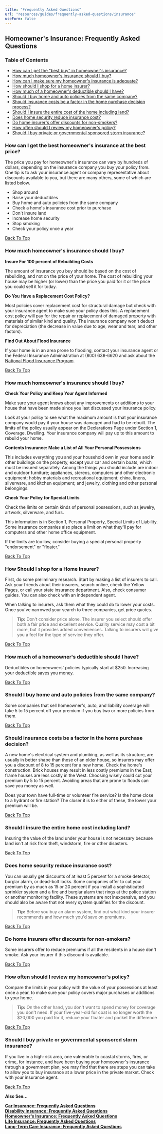 ```yaml
---
title: "Frequently Asked Questions"
url: "resources/guides/frequently-asked-questions/insurance"
useForm: false
---
```



Homeowner's Insurance: Frequently Asked Questions
-------------------------------------------------

### Table of Contents

*   [How can I get the "best buy" in homeowner's insurance?](#1)
*   [How much homeowner's insurance should I buy?](#2)
*   [How can I make sure my homeowner's insurance is adequate?](#3)
*   [How should I shop for a home insurer?](#4)
*   [How much of a homeowner's deductible should I have?](#5)
*   [Should I buy home and auto policies from the same company?](#6)
*   [Should insurance costs be a factor in the home purchase decision process?](#7)
*   [Should I insure the entire cost of the home including land?](#8)
*   [Does home security reduce insurance cost?](#9)
*   [Do home insurer's offer discounts for non-smokers?](#10)
*   [How often should I review my homeowner's policy?](#11)
*   [Should I buy private or governmental sponsored storm insurance?](#12)

### How can I get the best homeowner's insurance at the best price?

The price you pay for homeowner's insurance can vary by hundreds of dollars, depending on the insurance company you buy your policy from. One tip is to ask your insurance agent or company representative about discounts available to you, but there are many others, some of which are listed below.

*   Shop around
*   Raise your deductibles
*   Buy home and auto policies from the same company
*   Check a home's insurance cost prior to purchase
*   Don't insure land
*   Increase home security
*   Stop smoking
*   Check your policy once a year

[Back To Top](#top)

### How much homeowner's insurance should I buy?

**Insure For 100 percent of Rebuilding Costs**

The amount of insurance you buy should be based on the cost of rebuilding, and not on the price of your home. The cost of rebuilding your house may be higher (or lower) than the price you paid for it or the price you could sell it for today.

**Do You Have a Replacement Cost Policy?**

Most policies cover replacement cost for structural damage but check with your insurance agent to make sure your policy does this. A replacement cost policy will pay for the repair or replacement of damaged property with materials of similar kind and quality. The insurance company won't deduct for depreciation (the decrease in value due to age, wear and tear, and other factors).

**Find Out About Flood Insurance**

If your home is in an area prone to flooding, contact your insurance agent or the Federal Insurance Administration at (800) 638-6620 and ask about the [National Flood Insurance Program](https://www.fema.gov/national-flood-insurance-program).

[Back To Top](#top)

### How much homeowner's insurance should I buy?

**Check Your Policy and Keep Your Agent Informed**

Make sure your agent knows about any improvements or additions to your house that have been made since you last discussed your insurance policy.

Look at your policy to see what the maximum amount is that your insurance company would pay if your house was damaged and had to be rebuilt. The limits of the policy usually appear on the Declarations Page under Section 1, Coverage, Dwelling. Your insurance company will pay up to this amount to rebuild your home.

**Contents Insurance: Make a List of All Your Personal Possessions**

This includes everything you and your household own in your home and in other buildings on the property, except your car and certain boats, which must be insured separately. Among the things you should include are indoor and outdoor furniture; appliances, stereos, computers and other electronic equipment; hobby materials and recreational equipment; china, linens, silverware, and kitchen equipment; and jewelry, clothing and other personal belongings.

**Check Your Policy for Special Limits**

Check the limits on certain kinds of personal possessions, such as jewelry, artwork, silverware, and furs.

This information is in Section 1, Personal Property, Special Limits of Liability. Some insurance companies also place a limit on what they'll pay for computers and other home office equipment.

If the limits are too low, consider buying a special personal property "endorsement" or "floater."

[Back To Top](#top)

### How Should I shop for a Home Insurer?

First, do some preliminary research. Start by making a list of insurers to call. Ask your friends about their insurers, search online, check the Yellow Pages, or call your state insurance department. Also, check consumer guides. You can also check with an independent agent.

When talking to insurers, ask them what they could do to lower your costs. Once you've narrowed your search to three companies, get price quotes.

> **Tip:** Don't consider price alone. The insurer you select should offer both a fair price and excellent service. Quality service may cost a bit more, but it provides added conveniences. Talking to insurers will give you a feel for the type of service they offer.

[Back To Top](#top)

### How much of a homeowner's deductible should I have?

Deductibles on homeowners' policies typically start at $250. Increasing your deductible saves you money.

[Back To Top](#top)

### Should I buy home and auto policies from the same company?

Some companies that sell homeowner's, auto, and liability coverage will take 5 to 15 percent off your premium if you buy two or more policies from them.

[Back To Top](#top)

### Should insurance costs be a factor in the home purchase decision?

A new home's electrical system and plumbing, as well as its structure, are usually in better shape than those of an older house, so insurers may offer you a discount of 8 to 15 percent for a new home. Check the home's construction. Brick houses may result in less costly premiums in the East; frame houses are less costly in the West. Choosing wisely could cut your premium by 5 to 15 percent. Avoiding areas that are prone to floods can save you money as well.

Does your town have full-time or volunteer fire service? Is the home close to a hydrant or fire station? The closer it is to either of these, the lower your premium will be.

[Back To Top](#top)

### Should I insure the entire home cost including land?

Insuring the value of the land under your house is not necessary because land isn't at risk from theft, windstorm, fire or other disasters.

[Back To Top](#top)

### Does home security reduce insurance cost?

You can usually get discounts of at least 5 percent for a smoke detector, burglar alarm, or dead-bolt locks. Some companies offer to cut your premium by as much as 15 or 20 percent if you install a sophisticated sprinkler system and a fire and burglar alarm that rings at the police station or another monitoring facility. These systems are not inexpensive, and you should also be aware that not every system qualifies for the discount.

> **Tip:** Before you buy an alarm system, find out what kind your insurer recommends and how much you'd save on premiums.

[Back To Top](#top)

### Do home insurers offer discounts for non-smokers?

Some insurers offer to reduce premiums if all the residents in a house don't smoke. Ask your insurer if this discount is available.

[Back To Top](#top)

### How often should I review my homeowner's policy?

Compare the limits in your policy with the value of your possessions at least once a year, to make sure your policy covers major purchases or additions to your home.

> **Tip:** On the other hand, you don't want to spend money for coverage you don't need. If your five-year-old fur coat is no longer worth the $20,000 you paid for it, reduce your floater and pocket the difference

[Back To Top](#top)

### Should I buy private or governmental sponsored storm insurance?

If you live in a high-risk area, one vulnerable to coastal storms, fires, or crime, for instance, and have been buying your homeowner's insurance through a government plan, you may find that there are steps you can take to allow you to buy insurance at a lower price in the private market. Check with your insurance agent.

[Back To Top](#top)

**Also See...**

[**Car Insurance: Frequently Asked Questions**](/resources/guides/frequently-asked-questions/car-insurance-faq)  
[**Disability Insurance: Frequently Asked Questions**](/resources/guides/frequently-asked-questions/disability-insurance-faq)  
[**Homeowner's Insurance: Frequently Asked Questions**](/resources/guides/frequently-asked-questions/homeowners-insurance-faq)  
[**Life Insurance: Frequently Asked Questions**](/resources/guides/frequently-asked-questions/life-insurance-faq)  
[**Long-Term Care Insurance: Frequently Asked Questions**](/resources/guides/frequently-asked-questions/long-term-care-insurance-faq)  
